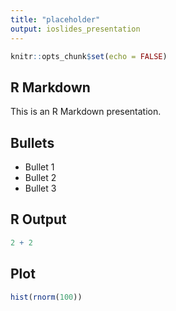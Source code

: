 ```yaml
---
title: "placeholder"
output: ioslides_presentation
---
```


```r
knitr::opts_chunk$set(echo = FALSE)
```

## R Markdown

This is an R Markdown presentation.


## Bullets

- Bullet 1
- Bullet 2
- Bullet 3

## R Output

```r
2 + 2
```

## Plot

```r
hist(rnorm(100))
```


